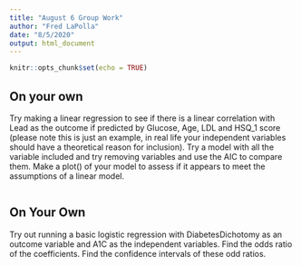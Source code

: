 ```yaml
---
title: "August 6 Group Work"
author: "Fred LaPolla"
date: "8/5/2020"
output: html_document
---
```


```r
knitr::opts_chunk$set(echo = TRUE)
```

## On your own

Try making a linear regression to see if there is a linear correlation with Lead as the outcome if predicted by Glucose, Age, LDL and HSQ_1 score (please note this is just an example, in real life your independent variables should have a theoretical reason for inclusion). Try a model with all the variable included and try removing variables and use the AIC to compare them. Make a plot() of your model to assess if it appears to meet the assumptions of a linear model. 

```r

```


## On Your Own

Try out running a basic logistic regression with DiabetesDichotomy as an outcome variable and A1C as the independent variables. Find the odds ratio of the coefficients. Find the confidence intervals of these odd ratios.

```r

```


